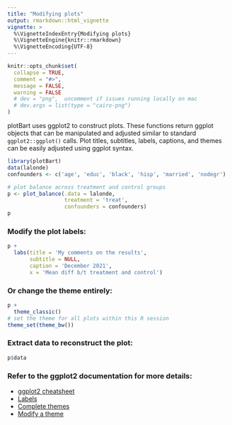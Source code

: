 ```yaml
---
title: "Modifying plots"
output: rmarkdown::html_vignette
vignette: >
  %\VignetteIndexEntry{Modifying plots}
  %\VignetteEngine{knitr::rmarkdown}
  %\VignetteEncoding{UTF-8}
---
```


```r
knitr::opts_chunk$set(
  collapse = TRUE,
  comment = "#>",
  message = FALSE,
  warning = FALSE
  # dev = "png",  uncomment if issues running locally on mac
  # dev.args = list(type = "cairo-png")
)
```

plotBart uses ggplot2 to construct plots. These functions return ggplot objects that can be manipulated and adjusted similar to standard `ggplot2::ggplot()` calls. Plot titles, subtitles, labels, captions, and themes can be easily adjusted using ggplot syntax.

```r
library(plotBart)
data(lalonde)
confounders <- c('age', 'educ', 'black', 'hisp', 'married', 'nodegr')

# plot balance across treatment and control groups
p <- plot_balance(.data = lalonde,
                  treatment = 'treat',
                  confounders = confounders)
p
```

### Modify the plot labels:

```r
p +
  labs(title = 'My comments on the results',
       subtitle = NULL,
       caption = 'December 2021',
       x = 'Mean diff b/t treatment and control')
```

### Or change the theme entirely:

```r
p + 
  theme_classic()
# set the theme for all plots within this R session
theme_set(theme_bw())
```

### Extract data to reconstruct the plot:

```r
p$data
```


### Refer to the ggplot2 documentation for more details:
- [ggplot2 cheatsheet](https://ggplot2.tidyverse.org/)
- [Labels](https://ggplot2.tidyverse.org/reference/labs.html)
- [Complete themes](https://ggplot2.tidyverse.org/reference/ggtheme.html)
- [Modify a theme](https://ggplot2.tidyverse.org/reference/theme.html)
